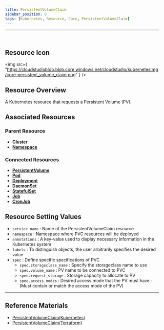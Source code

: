 ```yaml
---
title: PersistentVolumeClaim
sidebar_position: 0
tags: [Kubernetes, Resource, Core, PersistentVolumeClaim]
---
```



<hr />
<br />


## Resource Icon

<img
    src={
        "https://cloudstudioblob.blob.core.windows.net/cloudstudio/kubernetesImg/core-persistent_volume_claim.png"
    }
/>

## Resource Overview

A Kubernetes resource that requests a Persistent Volume (PV).

## Associated Resources

### Parent Resource

-   [**Cluster**](https://docs.cstudio.app/docs/resource/kubernetes/Base/Cluster)
-   [**Namespace**](https://docs.cstudio.app/docs/resource/kubernetes/Core/Namespace)


### Connected Resources

-   [**PersistentVolume**](https://docs.cstudio.app/docs/resource/kubernetes/Core/PersistentVolume)
-   [**Pod**](https://docs.cstudio.app/docs/resource/kubernetes/Core/Pod)
-   [**Deployment**](https://docs.cstudio.app/docs/resource/kubernetes/Apps/Deployment)
-   [**DaemonSet**](https://docs.cstudio.app/docs/resource/kubernetes/Core/DaemonSet)
-   [**StatefulSet**](https://docs.cstudio.app/docs/resource/kubernetes/Apps/StatefulSet)
-   [**Job**](https://docs.cstudio.app/docs/resource/kubernetes/Batch/Job)
-   [**CronJob**](https://docs.cstudio.app/docs/resource/kubernetes/Batch/CronJob)


## Resource Setting Values

-   `service_name` : Name of the PersistentVolumeClaim resource
-   `namespace` : Namespace where PVC resources will be deployed
-   `annotations` : A key-value used to display necessary information in the Kubernetes system
-   `labels` : To distinguish objects, the user arbitrarily specifies the desired value
-   `spec` : Define specific specifications of PVC
    -   `spec.storageclass_name` : Specify the storageclass name to use
    -   `spec.volume_name` : PV name to be connected to PVC
    -   `spec.request_storage` : Storage capacity to allocate to PV
    -   `spec.access_modes` : Desired access mode that the PV must have - (Must contain or match the access mode of the PV)



---

## Reference Materials

-   [PersistentVolumeClaim(Kubernetes)](https://kubernetes.io/docs/concepts/storage/persistent-volumes/#persistentvolumeclaims)
-   [PersistentVolumeClaim(Terraform)](https://registry.terraform.io/providers/hashicorp/kubernetes/latest/docs/resources/persistent_volume_claim)
